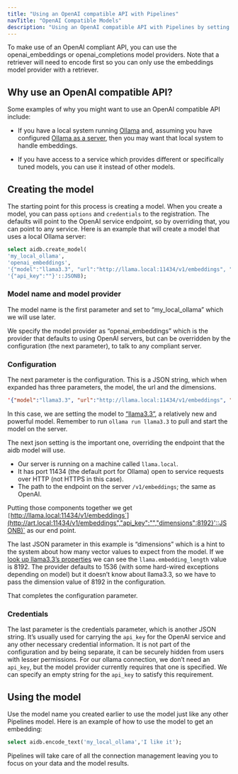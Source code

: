 ```yaml
---
title: "Using an OpenAI compatible API with Pipelines"
navTitle: "OpenAI Compatible Models"
description: "Using an OpenAI compatible API with Pipelines by setting options and credentials."
---
```


To make use of an OpenAI compliant API, you can use the openai_embeddings or openai_completions model providers. Note that a retriever will need to encode first so you can only use the embeddings model provider with a retriever.

## Why use an OpenAI compatible API?

Some examples of why you might want to use an OpenAI compatible API include:

* If you have a local system running [Ollama](https://ollama.com) and, assuming you have configured [Ollama as a server](https://github.com/ollama/ollama/blob/main/docs/faq.md#how-do-i-configure-ollama-server), then you may want that local system to handle embeddings.

* If you have access to a service which provides different or specifically tuned models, you can use it instead of other models.

## Creating the model

The starting point for this process is creating a model. When you create a model, you can pass `options` and `credentials` to the registration. The defaults will point to the OpenAI service endpoint, so by overriding that, you can point to any service. Here is an example that will create a model that uses a local Ollama server:

```sql
select aidb.create_model(
'my_local_ollama',
'openai_embeddings',
'{"model":"llama3.3", "url":"http://llama.local:11434/v1/embeddings", "dimensions":8192}'::JSONB,
'{"api_key":""}'::JSONB);
```

### Model name and model provider

The model name is the first parameter and set to “my_local_ollama” which we will use later.

We specify the model provider as “openai_embeddings” which is the provider that defaults to using OpenAI servers, but can be overridden by the configuration (the next parameter), to talk to any compliant server.

### Configuration

The next parameter is the configuration. This is a JSON string, which when expanded has three parameters, the model, the url and the dimensions.

```json
'{"model":"llama3.3", "url":"http://llama.local:11434/v1/embeddings", "dimensions":8192}'::JSONB
```

In this case, we are setting the model to [“llama3.3”](https://ollama.com/library/llama3.3), a relatively new and powerful model. Remember to run `ollama run llama3.3` to pull and start the model on the server.

The next json setting is the important one, overriding the endpoint that the aidb model will use. 

* Our server is running on a machine called `llama.local`.
* It has port 11434 (the default port for Ollama) open to service requests over HTTP (not HTTPS in this case).
* The path to the endpoint on the server `/v1/embeddings`; the same as OpenAI.

Putting those components together we get `[`http://llama.local:11434/v1/embeddings`](http://art.local:11434/v1/embeddings","api_key":"","dimensions":8192}'::JSONB)` as our end point.

The last JSON parameter in this example is “dimensions” which is a hint to the system about how many vector values to expect from the model. If we [look up llama3.3’s properties](https://ollama.com/library/llama3.3/blobs/4824460d29f2) we can see the `llama.embedding_length` value is 8192\. The provider defaults to 1536 (with some hard-wired exceptions depending on model) but it doesn’t know about llama3.3, so we have to pass the dimension value of 8192 in the configuration.

That completes the configuration parameter.

### Credentials

The last parameter is the credentials parameter, which is another JSON string. It’s usually used for carrying the `api_key` for the OpenAI service and any other necessary credential information. It is not part of the configuration and by being separate, it can be securely hidden from users with lesser permissions. For our ollama connection, we don’t need an `api_key`, but the model provider currently requires that one is specified. We can specify an empty string for the `api_key` to satisfy this requirement.

## Using the model

Use the model name you created earlier to use the model just like any other Pipelines model. Here is an example of how to use the model to get an embedding:

```sql
select aidb.encode_text('my_local_ollama','I like it');
```

Pipelines will take care of all the connection management leaving you to focus on your data and the model results.
